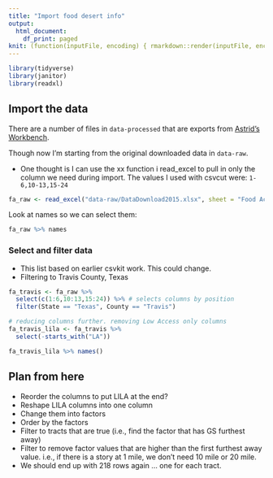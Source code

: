 ```yaml
---
title: "Import food desert info"
output:
  html_document:
    df_print: paged
knit: (function(inputFile, encoding) { rmarkdown::render(inputFile, encoding = encoding, output_dir = "docs") })
---
```


```r
library(tidyverse)
library(janitor)
library(readxl)

```

## Import the data

There are a number of files in `data-processed` that are exports from [Astrid's Workbench](https://app.workbenchdata.com/workflows/39111/).

Though now I'm starting from the original downloaded data in `data-raw`.

- One thought is I can use the xx function i read_excel to pull in only the column we need during import. The values I used with csvcut were: `1-6,10-13,15-24`

```r
fa_raw <- read_excel("data-raw/DataDownload2015.xlsx", sheet = "Food Access Research Atlas")
```

Look at names so we can select them:

```r
fa_raw %>% names
```

### Select and filter data

- This list based on earlier csvkit work. This could change.
- Filtering to Travis County, Texas

```r
fa_travis <- fa_raw %>%
  select(c(1:6,10:13,15:24)) %>% # selects columns by position
  filter(State == "Texas", County == "Travis")

# reducing columns further. removing Low Access only columns
fa_travis_lila <- fa_travis %>% 
  select(-starts_with("LA"))
```

```r
fa_travis_lila %>% names()
```

## Plan from here

- Reorder the columns to put LILA at the end?
- Reshape LILA columns into one column
- Change them into factors
- Order by the factors
- Filter to tracts that are true (i.e., find the factor that has GS furthest away)
- Filter to remove factor values that are higher than the first furthest away value. i.e., if there is a story at 1 mile, we don't need 10 mile or 20 mile.
- We should end up with 218 rows again ... one for each tract.


